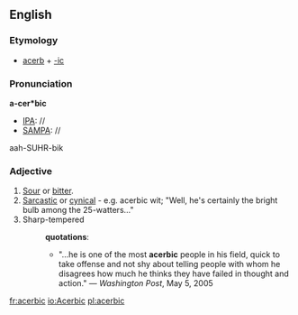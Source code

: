 ==English==
===Etymology===
*[[acerb]] + [[-ic]]
===Pronunciation===
'''a-cer*bic'''
*[[IPA]]: //
*[[SAMPA]]: //
aah-SUHR-bik
===Adjective===
#[[Sour]] or [[bitter]].
#[[Sarcastic]] or [[cynical]] - e.g. acerbic wit; "Well, he's certainly the bright bulb among the 25-watters..."
#Sharp-tempered
#:'''quotations''':
#:*"...he is one of the most '''acerbic''' people in his field, quick to take offense and not shy about telling people with whom he disagrees how much he thinks they have failed in thought and action." &mdash; ''Washington Post'', May 5, 2005

[[fr:acerbic]]
[[io:Acerbic]]
[[pl:acerbic]]